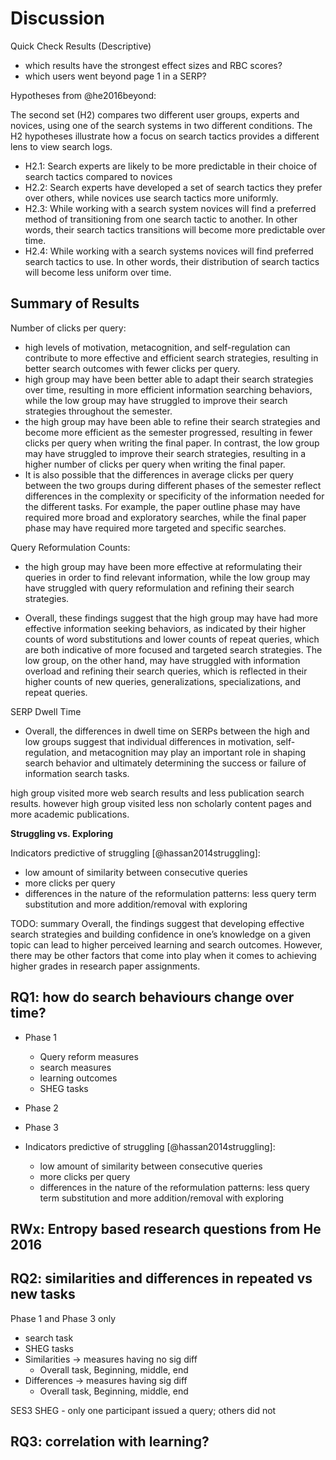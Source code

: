 # Discussion

Quick Check Results (Descriptive)

- which results have the strongest effect sizes and RBC scores?
- which users went beyond page 1 in a SERP?
<!-- - possible to track revisits across SES2a - SES2d? -->


Hypotheses from @he2016beyond:

The second set (H2) compares two different user groups, experts and novices, using one of the search systems in two different conditions. The H2 hypotheses illustrate how a focus on search tactics provides a different lens to view search logs.

- H2.1: Search experts are likely to be more predictable in their choice of search tactics compared to novices
- H2.2: Search experts have developed a set of search tactics they prefer over others, while novices use search tactics more uniformly.
- H2.3: While working with a search system novices will find a preferred method of transitioning from one search tactic to another. In other words, their search tactics transitions will become more predictable over time.
- H2.4: While working with a search systems novices will find preferred search tactics to use. In other words, their distribution of search tactics will become less uniform over time.


## Summary of Results












Number of clicks per query:

- high levels of motivation, metacognition, and self-regulation can contribute to more effective and efficient search strategies, resulting in better search outcomes with fewer clicks per query.
- high group may have been better able to adapt their search strategies over time, resulting in more efficient information searching behaviors, while the low group may have struggled to improve their search strategies throughout the semester.
- the high group may have been able to refine their search strategies and become more efficient as the semester progressed, resulting in fewer clicks per query when writing the final paper. In contrast, the low group may have struggled to improve their search strategies, resulting in a higher number of clicks per query when writing the final paper.
- It is also possible that the differences in average clicks per query between the two groups during different phases of the semester reflect differences in the complexity or specificity of the information needed for the different tasks. For example, the paper outline phase may have required more broad and exploratory searches, while the final paper phase may have required more targeted and specific searches.


Query Reformulation Counts:

- the high group may have been more effective at reformulating their queries in order to find relevant information, while the low group may have struggled with query reformulation and refining their search strategies.

- Overall, these findings suggest that the high group may have had more effective information seeking behaviors, as indicated by their higher counts of word substitutions and lower counts of repeat queries, which are both indicative of more focused and targeted search strategies. The low group, on the other hand, may have struggled with information overload and refining their search queries, which is reflected in their higher counts of new queries, generalizations, specializations, and repeat queries.





SERP Dwell Time

- Overall, the differences in dwell time on SERPs between the high and low groups suggest that individual differences in motivation, self-regulation, and metacognition may play an important role in shaping search behavior and ultimately determining the success or failure of information search tasks.


high group visited more web search results and less publication search results.
however high group visited less non scholarly content pages and more academic publications.


**Struggling vs. Exploring**

Indicators predictive of struggling [@hassan2014struggling]:

- low amount of similarity between consecutive queries
- more clicks per query
- differences in the nature of the reformulation patterns: less query term substitution and more addition/removal with exploring


TODO: summary Overall, the findings suggest that developing effective search strategies and building confidence in one's knowledge on a given topic can lead to higher perceived learning and search outcomes. However, there may be other factors that come into play when it comes to achieving higher grades in research paper assignments.



## RQ1: how do search behaviours change over time?





- Phase 1
  - Query reform measures
  - search measures
  - learning outcomes
  - SHEG tasks

- Phase 2
- Phase 3

- Indicators predictive of struggling [@hassan2014struggling]:
  - low amount of similarity between consecutive queries
  - more clicks per query
  - differences in the nature of the reformulation patterns: less query term substitution and more addition/removal with exploring



## RWx: Entropy based research questions from He 2016

## RQ2: similarities and differences in repeated vs new tasks

Phase 1 and Phase 3 only

- search task
- SHEG tasks
- Similarities -> measures having no sig diff
  - Overall task, Beginning, middle, end
- Differences -> measures having sig diff
  - Overall task, Beginning, middle, end

SES3 SHEG - only one participant issued a query; others did not

## RQ3: correlation with learning?



<!-- Hassan et al. (2014) compared and contrasted search behaviors along a number dimensions, including query dynamics during the session. They found that there are some features that may be predictive of struggling, such as a low amount of similarity between consecutive queries, more clicks per query, as well as differences in the nature of the reformulation patterns (i.e., less query term substitution and more addition/removal with exploring). Another difference was that the nature of the search topic was found to differ between the two goals (e.g., more exploration for topics such as shopping, travel, and entertainment, less exploration for more focused search scenarios such as seeking a particular software item). Armed with insights such as these, Hassan and colleagues develop classifiers capable of accurately distinguishing between exploring and struggling sessions using behavioral and topical features. -->